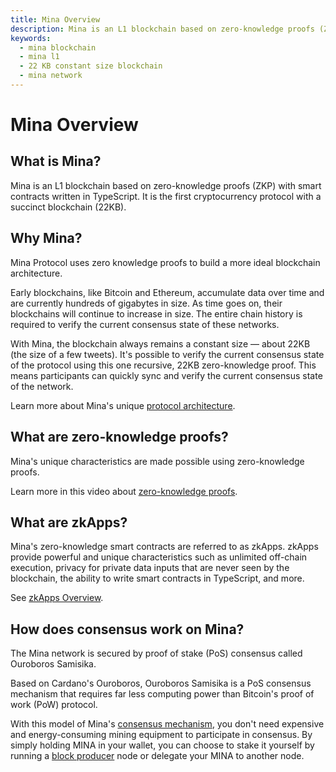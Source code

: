 ```yaml
---
title: Mina Overview
description: Mina is an L1 blockchain based on zero-knowledge proofs (ZKP) with smart contracts written in TypeScript
keywords: 
  - mina blockchain
  - mina l1
  - 22 KB constant size blockchain
  - mina network
---
```


# Mina Overview

## What is Mina?

Mina is an L1 blockchain based on zero-knowledge proofs (ZKP) with smart contracts written in TypeScript. It is the first cryptocurrency protocol with a succinct blockchain (22KB).

## Why Mina?

Mina Protocol uses zero knowledge proofs to build a more ideal blockchain architecture.

Early blockchains, like Bitcoin and Ethereum, accumulate data over time and are currently hundreds of gigabytes in size. As time goes on, their blockchains will continue to increase in size. The entire chain history is required to verify the current consensus state of these networks.

With Mina, the blockchain always remains a constant size — about 22KB (the size of a few tweets). It's possible to verify the current consensus state of the protocol using this one recursive, 22KB zero-knowledge proof. This means participants can quickly sync and verify the current consensus state of the network.

Learn more about Mina's unique [protocol architecture](about-mina/protocol-architecture).

## What are zero-knowledge proofs?

Mina's unique characteristics are made possible using zero-knowledge proofs.

Learn more in this video about [zero-knowledge proofs](about-mina/what-are-zero-knowledge-proofs).

## What are zkApps?

Mina's zero-knowledge smart contracts are referred to as zkApps. zkApps provide powerful and unique characteristics such as unlimited off-chain execution, privacy for private data inputs that are never seen by the blockchain, the ability to write smart contracts in TypeScript, and more.

See [zkApps Overview](/zkapps).

## How does consensus work on Mina?

The Mina network is secured by proof of stake (PoS) consensus called Ouroboros Samisika.

Based on Cardano's Ouroboros, Ouroboros Samisika is a PoS consensus mechanism that requires far less computing power than Bitcoin's proof of work (PoW) protocol.

With this model of Mina's [consensus mechanism](/about-mina/consensus), you don't need expensive and energy-consuming mining equipment to participate in consensus. By simply holding MINA in your wallet, you can choose to stake it yourself by running a [block producer](/node-operators/block-producers) node or delegate your MINA to another node.
